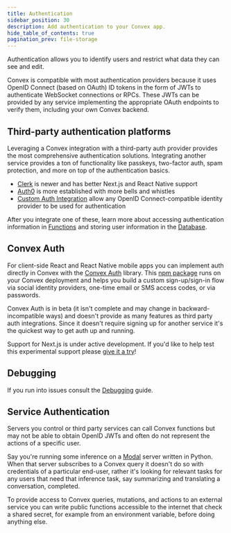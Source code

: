 ```yaml
---
title: Authentication
sidebar_position: 30
description: Add authentication to your Convex app.
hide_table_of_contents: true
pagination_prev: file-storage
---
```


Authentication allows you to identify users and restrict what data they can see
and edit.

Convex is compatible with most authentication providers because it uses OpenID
Connect (based on OAuth) ID tokens in the form of JWTs to authenticate WebSocket
connections or RPCs. These JWTs can be provided by any service implementing the
appropriate OAuth endpoints to verify them, including your own Convex backend.

## Third-party authentication platforms

Leveraging a Convex integration with a third-party auth provider provides the
most comprehensive authentication solutions. Integrating another service
provides a ton of functionality like passkeys, two-factor auth, spam protection,
and more on top of the authentication basics.

- [Clerk](/docs/auth/clerk.mdx) is newer and has better Next.js and React Native
  support
- [Auth0](/docs/auth/auth0.mdx) is more established with more bells and whistles
- [Custom Auth Integration](/docs/auth/advanced/custom-auth.mdx) allow any
  OpenID Connect-compatible identity provider to be used for authentication

After you integrate one of these, learn more about accessing authentication
information in [Functions](/docs/auth/functions-auth.mdx) and storing user
information in the [Database](/docs/auth/database-auth.mdx).

## Convex Auth

For client-side React and React Native mobile apps you can implement auth
directly in Convex with the [Convex Auth](/docs/auth/convex-auth.mdx) library.
This [npm package](https://github.com/get-convex/convex-auth) runs on your
Convex deployment and helps you build a custom sign-up/sign-in flow via social
identity providers, one-time email or SMS access codes, or via passwords.

Convex Auth is in beta (it isn't complete and may change in
backward-incompatible ways) and doesn't provide as many features as third party
auth integrations. Since it doesn't require signing up for another service it's
the quickest way to get auth up and running.

<BetaAdmonition feature="Convex Auth" verb="is" />

Support for Next.js is under active development. If you'd like to help test this
experimental support please [give it a try](https://labs.convex.dev/auth)!

## Debugging

If you run into issues consult the [Debugging](/docs/auth/debug.mdx) guide.

## Service Authentication

Servers you control or third party services can call Convex functions but may
not be able to obtain OpenID JWTs and often do not represent the actions of a
specific user.

Say you're running some inference on a [Modal](https://modal.com/) server
written in Python. When that server subscribes to a Convex query it doesn't do
so with credentials of a particular end-user, rather it's looking for relevant
tasks for any users that need that inference task, say summarizing and
translating a conversation, completed.

To provide access to Convex queries, mutations, and actions to an external
service you can write public functions accessible to the internet that check a
shared secret, for example from an environment variable, before doing anything
else.

<StackPosts query="authentication" />
